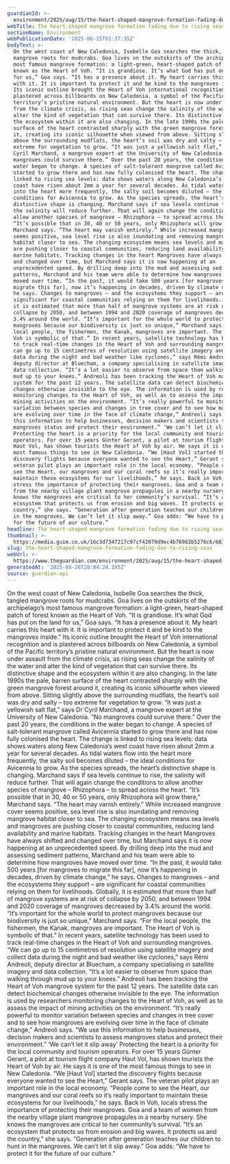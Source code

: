 ```yaml
---
guardianId: >-
  environment/2025/aug/15/the-heart-shaped-mangrove-formation-fading-due-to-rising-seas
webTitle: The heart-shaped mangrove formation fading due to rising seas
sectionName: Environment
webPublicationDate: '2025-08-15T01:37:35Z'
bodyText: >-
  On the west coast of New Caledonia, Isobelle Goa searches the thick, tangled
  mangrove roots for mudcrabs. Goa lives on the outskirts of the archipelago’s
  most famous mangrove formation: a light-green, heart-shaped patch of forest
  known as the Heart of Voh. “It is grandiose. It’s what God has put on the land
  for us,” Goa says. “It has a presence about it. My heart carries this heart
  with it. It is important to protect it and be kind to the mangroves inside.”
  Its iconic outline brought the Heart of Voh international recognition and is
  plastered across billboards on New Caledonia, a symbol of the Pacific
  territory’s pristine natural environment. But the heart is now under assault
  from the climate crisis, as rising seas change the salinity of the water and
  alter the kind of vegetation that can survive there. Its distinctive shape and
  the ecosystem within it are also changing. In the late 1990s the pale, barren
  surface of the heart contrasted sharply with the green mangrove forest around
  it, creating its iconic silhouette when viewed from above. Sitting slightly
  above the surrounding mudflats, the heart’s soil was dry and salty – too
  extreme for vegetation to grow. “It was just a yellowish salt flat,” says Dr
  Cyril Marchand, a mangrove expert at the University of New Caledonia. “No
  mangroves could survive there.” Over the past 20 years, the conditions in the
  water began to change. A species of salt-tolerant mangrove called Avicennia
  started to grow there and has now fully colonised the heart. The change is
  linked to rising sea levels: data shows waters along New Caledonia’s west
  coast have risen about 2mm a year for several decades. As tidal waters flow
  into the heart more frequently, the salty soil becomes diluted – the ideal
  conditions for Avicennia to grow. As the species spreads, the heart’s
  distinctive shape is changing. Marchand says if sea levels continue to rise,
  the salinity will reduce further. That will again change the conditions to
  allow another species of mangrove – Rhizophora – to spread across the heart.
  “It’s possible that in 30, 40 or 50 years, only Rhizophora will grow there,”
  Marchand says. “The heart may vanish entirely.” While increased mangrove cover
  seems positive, sea level rise is also inundating and removing mangrove
  habitat closer to sea. The changing ecosystem means sea levels and mangroves
  are pushing closer to coastal communities, reducing land availability and
  marine habitats. Tracking changes in the heart Mangroves have always shifted
  and changed over time, but Marchand says it is now happening at an
  unprecedented speed. By drilling deep into the mud and assessing sediment
  patterns, Marchand and his team were able to determine how mangroves have
  moved over time. “In the past, it would take 500 years [for mangroves to
  migrate this far], now it’s happening in decades, driven by climate change,”
  he says. Changes to mangroves – and the ecosystems they support – are
  significant for coastal communities relying on them for livelihoods. Globally,
  it is estimated that more than half of mangrove systems are at risk of
  collapse by 2050, and between 1994 and 2020 coverage of mangroves decreased by
  3.4% around the world. “It’s important for the whole world to protect
  mangroves because our biodiversity is just so unique,” Marchand says. “For the
  local people, the fishermen, the Kanak, mangroves are important. The Heart of
  Voh is symbolic of that.” In recent years, satellite technology has been used
  to track real-time changes in the Heart of Voh and surrounding mangroves. “We
  can go up to 15 centimetres of resolution using satellite imagery and collect
  data during the night and bad weather like cyclones,” says Rémi Andreoli,
  deputy director at Bluecham, a company specialising in satellite imagery and
  data collection. “It’s a lot easier to observe from space than walking through
  mud up to your knees.” Andreoli has been tracking the Heart of Voh mangrove
  system for the past 12 years. The satellite data can detect biochemical
  changes otherwise invisible to the eye. The information is used by researchers
  monitoring changes to the Heart of Voh, as well as to assess the impact of
  mining activities on the environment. “It’s really powerful to monitor
  variation between species and changes in tree cover and to see how mangroves
  are evolving over time in the face of climate change,” Andreoli says. “We use
  this information to help businesses, decision makers and scientists to assess
  mangroves status and protect their environment.” ‘We can’t let it slip away’
  Protecting the heart is a priority for the local community and tourism
  operators. For over 15 years Günter Gerant, a pilot at tourism flight company
  Haut Vol, has shown tourists the Heart of Voh by air. He says it is one of the
  most famous things to see in New Caledonia. “We [Haut Vol] started the
  discovery flights because everyone wanted to see the Heart,” Gerant says. The
  veteran pilot plays an important role in the local economy. “People come to
  see the Heart, our mangroves and our coral reefs so it’s really important to
  maintain these ecosystems for our livelihoods,” he says. Back in Voh, locals
  stress the importance of protecting their mangroves. Goa and a team of women
  from the nearby village plant mangrove propagules in a nearby nursery. She
  knows the mangroves are critical to her community’s survival. “It’s an
  ecosystem that protects us from erosion and big waves. It protects us and the
  country,” she says. “Generation after generation teaches our children to hunt
  in the mangroves. We can’t let it slip away.” Goa adds: “We have to protect it
  for the future of our culture.”
headline: The heart-shaped mangrove formation fading due to rising seas
thumbnail: >-
  https://media.guim.co.uk/16c3d7347217c97cf42079d9ec4b76983b5276c6/661_0_6630_5304/500.jpg
slug: the-heart-shaped-mangrove-formation-fading-due-to-rising-seas
webUrl: >-
  https://www.theguardian.com/environment/2025/aug/15/the-heart-shaped-mangrove-formation-fading-due-to-rising-seas
generatedAt: '2025-08-28T20:04:24.195Z'
source: guardian-api
---
```

On the west coast of New Caledonia, Isobelle Goa searches the thick, tangled mangrove roots for mudcrabs. Goa lives on the outskirts of the archipelago’s most famous mangrove formation: a light-green, heart-shaped patch of forest known as the Heart of Voh. “It is grandiose. It’s what God has put on the land for us,” Goa says. “It has a presence about it. My heart carries this heart with it. It is important to protect it and be kind to the mangroves inside.” Its iconic outline brought the Heart of Voh international recognition and is plastered across billboards on New Caledonia, a symbol of the Pacific territory’s pristine natural environment. But the heart is now under assault from the climate crisis, as rising seas change the salinity of the water and alter the kind of vegetation that can survive there. Its distinctive shape and the ecosystem within it are also changing. In the late 1990s the pale, barren surface of the heart contrasted sharply with the green mangrove forest around it, creating its iconic silhouette when viewed from above. Sitting slightly above the surrounding mudflats, the heart’s soil was dry and salty – too extreme for vegetation to grow. “It was just a yellowish salt flat,” says Dr Cyril Marchand, a mangrove expert at the University of New Caledonia. “No mangroves could survive there.” Over the past 20 years, the conditions in the water began to change. A species of salt-tolerant mangrove called Avicennia started to grow there and has now fully colonised the heart. The change is linked to rising sea levels: data shows waters along New Caledonia’s west coast have risen about 2mm a year for several decades. As tidal waters flow into the heart more frequently, the salty soil becomes diluted – the ideal conditions for Avicennia to grow. As the species spreads, the heart’s distinctive shape is changing. Marchand says if sea levels continue to rise, the salinity will reduce further. That will again change the conditions to allow another species of mangrove – Rhizophora – to spread across the heart. “It’s possible that in 30, 40 or 50 years, only Rhizophora will grow there,” Marchand says. “The heart may vanish entirely.” While increased mangrove cover seems positive, sea level rise is also inundating and removing mangrove habitat closer to sea. The changing ecosystem means sea levels and mangroves are pushing closer to coastal communities, reducing land availability and marine habitats. Tracking changes in the heart Mangroves have always shifted and changed over time, but Marchand says it is now happening at an unprecedented speed. By drilling deep into the mud and assessing sediment patterns, Marchand and his team were able to determine how mangroves have moved over time. “In the past, it would take 500 years [for mangroves to migrate this far], now it’s happening in decades, driven by climate change,” he says. Changes to mangroves – and the ecosystems they support – are significant for coastal communities relying on them for livelihoods. Globally, it is estimated that more than half of mangrove systems are at risk of collapse by 2050, and between 1994 and 2020 coverage of mangroves decreased by 3.4% around the world. “It’s important for the whole world to protect mangroves because our biodiversity is just so unique,” Marchand says. “For the local people, the fishermen, the Kanak, mangroves are important. The Heart of Voh is symbolic of that.” In recent years, satellite technology has been used to track real-time changes in the Heart of Voh and surrounding mangroves. “We can go up to 15 centimetres of resolution using satellite imagery and collect data during the night and bad weather like cyclones,” says Rémi Andreoli, deputy director at Bluecham, a company specialising in satellite imagery and data collection. “It’s a lot easier to observe from space than walking through mud up to your knees.” Andreoli has been tracking the Heart of Voh mangrove system for the past 12 years. The satellite data can detect biochemical changes otherwise invisible to the eye. The information is used by researchers monitoring changes to the Heart of Voh, as well as to assess the impact of mining activities on the environment. “It’s really powerful to monitor variation between species and changes in tree cover and to see how mangroves are evolving over time in the face of climate change,” Andreoli says. “We use this information to help businesses, decision makers and scientists to assess mangroves status and protect their environment.” ‘We can’t let it slip away’ Protecting the heart is a priority for the local community and tourism operators. For over 15 years Günter Gerant, a pilot at tourism flight company Haut Vol, has shown tourists the Heart of Voh by air. He says it is one of the most famous things to see in New Caledonia. “We [Haut Vol] started the discovery flights because everyone wanted to see the Heart,” Gerant says. The veteran pilot plays an important role in the local economy. “People come to see the Heart, our mangroves and our coral reefs so it’s really important to maintain these ecosystems for our livelihoods,” he says. Back in Voh, locals stress the importance of protecting their mangroves. Goa and a team of women from the nearby village plant mangrove propagules in a nearby nursery. She knows the mangroves are critical to her community’s survival. “It’s an ecosystem that protects us from erosion and big waves. It protects us and the country,” she says. “Generation after generation teaches our children to hunt in the mangroves. We can’t let it slip away.” Goa adds: “We have to protect it for the future of our culture.”
